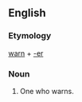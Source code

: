 {{see|Warner}}
==English==
===Etymology===
[[warn]] + [[-er]]

===Noun===
{{en-noun}}
# One who warns.